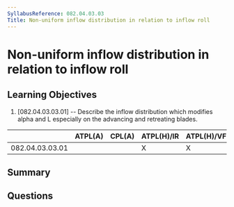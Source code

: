 ```yaml
---
SyllabusReference: 082.04.03.03
Title: Non-uniform inflow distribution in relation to inflow roll
---
```


# Non-uniform inflow distribution in relation to inflow roll

## Learning Objectives

1. [082.04.03.03.01] -- Describe the inflow distribution which modifies alpha and L especially on the advancing and retreating blades.


|                 | ATPL(A) | CPL(A) | ATPL(H)/IR | ATPL(H)/VFR | CPL(H) | IR | CBIR(A) |
|-----------------|---------|--------|------------|-------------|--------|----|---------|
| 082.04.03.03.01 |         |        |      X     |      X      |   X    |    |         |

## Summary

## Questions
